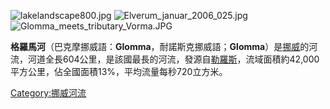 [[Image:lakelandscape800.jpg|right]]
[[Image:Elverum_januar_2006_025.jpg|thumb]]
[[Image:Glomma_meets_tributary_Vorma.JPG|thumb]]

'''格羅馬河'''（巴克摩挪威語：'''Glomma'''，耐諾斯克挪威語；'''Glomma'''）是[[挪威|挪威]]的河流，河道全長604公里，是該國最長的河流，發源自[[勒羅斯|勒羅斯]]，流域面積約42,000平方公里，佔全國面積13%，平均流量每秒720立方米。

{{commonscat|Glomma}}

{{Authority control}}
{{Norway-geo-stub}}
[[Category:挪威河流|Category:挪威河流]]